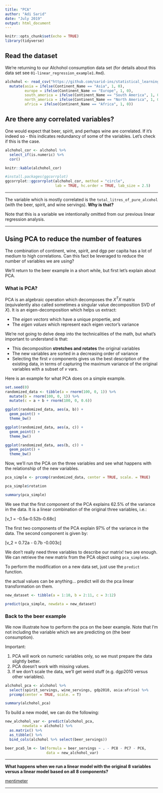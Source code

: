 ```yaml
---
title: "PCA"
author: "Adi Sarid"
date: "July 2019"
output: html_document
---
```


```r
knitr::opts_chunk$set(echo = TRUE)
library(tidyverse)
```

## Read the dataset

We're returning to our Alchohol consumption data set (for details about this data set see `01-linear_regression_example1.Rmd`).

```r
alchohol <- read_csv("https://github.com/sarid-ins/statistical_learning_course/raw/master/datasets/alchohol_consumption/alchohol_consumption_ready.csv") %>% 
  mutate(asia = ifelse(Continent_Name == "Asia", 1, 0),
         europe = ifelse(Continent_Name == "Europe", 1, 0),
         south_america = ifelse(Continent_Name == "South America", 1, 0),
         north_america = ifelse(Continent_Name == "North America", 1, 0),
         africa = ifelse(Continent_Name == "Africa", 1, 0))

```

## Are there any correlated variables?

One would expect that beer, spirit, and perhaps wine are correlated. If it's indeed so - this indicates redundancy of some of the variables. Let's check if this is the case.

```r
alchohol_cor <- alchohol %>% 
  select_if(is.numeric) %>% 
  cor()

knitr::kable(alchohol_cor)

#install.packages(ggcorrplot)
ggcorrplot::ggcorrplot(alchohol_cor, method = "circle",
                       lab = TRUE, hc.order = TRUE, lab_size = 2.5)

```

***

The variable which is mostly correlated is the `total_litres_of_pure_alcohol` (with the beer, spirit, and wine servings). **Why is that?**

Note that this is a variable we intentionally omitted from our previous linear regression analysis.

***

## Using PCA to reduce the number of features

The combination of continent, wine, spirit, and dgp per capita has a lot of medium to high correlations. Can this fact be leveraged to reduce the number of variables we are using?

We'll return to the beer example in a short while, but first let's explain about PCA.

### What is PCA?

PCA is an algebraic operation which decomposes the $X^TX$ matrix (equivalently also called sometimes a singular value decomposition SVD of $X$). It is an eigen-decomposition which helps us extract: 

   * The *eigen vectors* which have a unique propertie, and
   * The *eigen values* which represent each eigen vector's variance
   
We're not going to delve deep into the technicalities of the math, but what's important to understand is that: 

   * This decomposition **stretches and rotates** the original variables
   * The new variables are sorted in a decreasing order of variance
   * Selecting the first $v$ components gives us the best description of the existing data, in terms of capturing the maximum variance of the original variables with a subset of $v$ vars.
   
Here is an example for what PCA does on a simple example.

```r
set.seed(0)
randomized_data <- tibble(a = rnorm(100, 0, 1)) %>% 
  mutate(b = rnorm(100, 0, 1)) %>% 
  mutate(c = a + b + rnorm(100, 0, 0.6))

ggplot(randomized_data, aes(a, b)) + 
  geom_point() + 
  theme_bw()

ggplot(randomized_data, aes(a, c)) + 
  geom_point() + 
  theme_bw()

ggplot(randomized_data, aes(b, c)) + 
  geom_point() + 
  theme_bw()

```

Now, we'll run the PCA on the three variables and see what happens with the relationship of the new variables.

```r

pca_simple <- prcomp(randomized_data, center = TRUE, scale. = TRUE)

pca_simple$rotation

summary(pca_simple)

```

We see that the first component of the PCA explains 62.5% of the variance in the data. It is a linear combination of the original three variables, i.e.:

\[v_1 = -0.5a-0.52b-0.68c\]

The first two components of the PCA explain 97% of the variance in the data. The second component is given by:

\[v_2 = 0.72a - 0.7b -0.003c\]

We don't really need three variables to describe our matrix! two are enough. We can retrieve the new matrix from the PCA object using `pca_simple$x`.

To perform the modification on a new data set, just use the `predict` function.

the actual values can be anything... predict will do the pca linear transformation on them.

```r

new_dataset <- tibble(a = 1:10, b = 2:11, c = 3:12) 

predict(pca_simple, newdata = new_dataset)

```

### Back to the beer example

We now illustrate how to perform the pca on the beer example.
Note that I'm not including the variable which we are predicting on (the beer consumption).

Important: 

   1. PCA will work on numeric variables only, so we must prepare the data slightly better. 
   2. PCA doesn't work with missing values.
   3. If we don't scale the data, we'll get weird stuff (e.g. dgp2010 versus other variables).
   
```r

alchohol_pca <- alchohol %>% 
  select(spirit_servings, wine_servings, gdp2010, asia:africa) %>% 
  prcomp(center = TRUE, scale. = T)

summary(alchohol_pca)

```

To build a new model, we can do the following:

```r

new_alchohol_var <- predict(alchohol_pca, 
        newdata = alchohol) %>% 
  as.matrix() %>% 
  as_tibble() %>% 
  bind_cols(alchohol %>% select(beer_servings))

beer_pca5_lm <- lm(formula = beer_servings ~ . - PC8 - PC7 - PC6,
                   data = new_alchohol_var)

```

*** 

**What happens when we run a linear model with the original 8 variables versus a linear model based on all 8 components?**

[mentimeter](https://www.mentimeter.com/s/aa50b53604992e07d6f9fc6a91b8a7f5/402c59323ba7/edit)

***